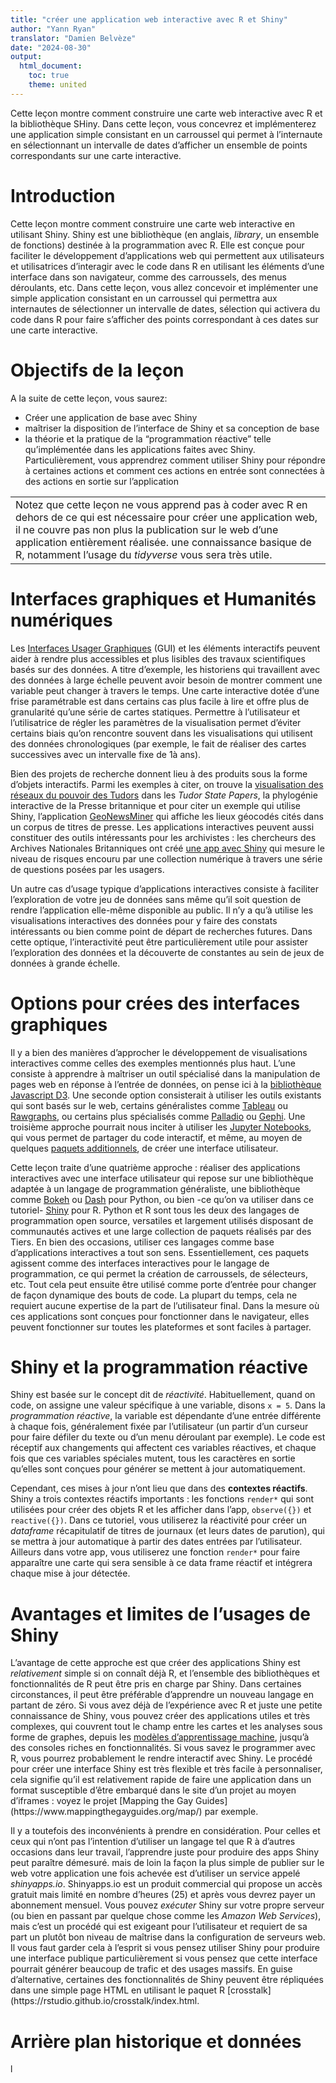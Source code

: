```yaml
---
title: "créer une application web interactive avec R et Shiny"
author: "Yann Ryan"
translator: "Damien Belvèze"
date: "2024-08-30"
output:
  html_document:
    toc: true
    theme: united
---
```


Cette leçon montre comment construire une carte web interactive avec R et la bibliothèque SHiny. Dans cette leçon, vous concevrez et implémenterez une application simple consistant en un carroussel qui permet à l'internaute en sélectionnant un intervalle de dates d'afficher un ensemble de points correspondants sur une carte interactive.


# Introduction

Cette leçon montre comment construire une carte web interactive en utilisant Shiny. Shiny est une bibliothèque (en anglais, *library*, un ensemble de fonctions) destinée à la programmation avec R. Elle est conçue pour faciliter le développement d'applications web qui permettent aux utilisateurs et utilisatrices d'interagir avec le code dans R en utilisant les éléments d'une interface dans son navigateur, comme des carroussels, des menus déroulants, etc. Dans cette leçon, vous allez concevoir et implémenter une simple application consistant en un carroussel qui permettra aux internautes de sélectionner un intervalle de dates, sélection qui activera du code dans R pour faire s'afficher des points correspondant à ces dates sur une carte interactive. 

# Objectifs de la leçon

A la suite de cette leçon, vous saurez: 

- Créer une application de base avec Shiny    
- maîtriser la disposition de l'interface de Shiny et sa conception de base
- la théorie et la pratique de la "programmation réactive" telle qu'implémentée dans les applications faites avec Shiny. Particulièrement, vous apprendrez comment utiliser Shiny pour répondre à certaines actions et comment ces actions en entrée sont connectées à des actions en sortie sur l'application

---
Notez que cette leçon ne vous apprend pas à coder avec R en dehors de ce qui est nécessaire pour créer une application web, il ne couvre pas non plus la publication sur le web d'une application entièrement réalisée. une connaissance basique de R, notamment l'usage du *tidyverse* vous sera très utile.
---

# Interfaces graphiques et Humanités numériques

Les [Interfaces Usager Graphiques](https://perma.cc/8SYH-TX26) (GUI) et les éléments interactifs peuvent aider à rendre plus accessibles et plus lisibles des travaux scientifiques basés sur des données. A titre d'exemple, les historiens qui travaillent avec des données à large échelle peuvent avoir besoin de montrer comment une variable peut changer à travers le temps. Une carte interactive dotée d'une frise paramétrable est dans certains cas plus facile à lire et offre plus de granularité qu'une série de cartes statiques. Permettre à l'utilisateur et l'utilisatrice de régler les paramètres de la visualisation permet d'éviter certains biais qu'on rencontre souvent dans les visualisations qui utilisent des données chronologiques (par exemple, le fait de réaliser des cartes successives avec un intervalle fixe de 1à ans).

Bien des projets de recherche donnent lieu à des produits sous la forme d'objets interactifs. Parmi les exemples à citer, on trouve la [visualisation des réseaux du pouvoir des Tudors](https://tudornetworks.net/) dans les *Tudor State Papers*, la phylogénie interactive de la Presse britannique et pour citer un exemple qui utilise Shiny, l'application [GeoNewsMiner](https://utrecht-university.shinyapps.io/GeoNewsMiner) qui affiche les lieux géocodés cités dans un corpus de titres de presse. Les applications interactives peuvent aussi constituer des outils intéressants pour les archivistes : les chercheurs des Archives Nationales Britanniques ont créé [une app avec Shiny](https://perma.cc/C6U5-PYHF) qui mesure le niveau de risques encouru par une collection numérique à travers une série de questions posées par les usagers. 

Un autre cas d'usage typique d'applications interactives consiste à faciliter l'exploration de votre jeu de données
sans même qu'il soit question de rendre l'application elle-même disponible au public. Il n'y a qu'à utilise les visualisations interactives des données pour y faire des constats intéressants ou bien comme point de départ de recherches futures. Dans cette optique, l'interactivité peut être particulièrement utile pour assister l'exploration des données et la découverte de constantes au sein de jeux de données à grande échelle. 

# Options pour crées des interfaces graphiques

Il y a bien des manières d'approcher le développement de visualisations interactives comme celles des exemples mentionnés plus haut. L'une consiste à apprendre à maîtriser un outil spécialisé dans la manipulation de pages web en réponse à l'entrée de données, on pense ici à la [bibliothèque Javascript D3](https://perma.cc/BG9S-KPJE). Une seconde option consisterait à utiliser les outils existants qui sont basés sur le web, certains généralistes comme [Tableau](https://perma.cc/M6Y9-9ZCP) ou [Rawgraphs](https://perma.cc/TAA2-W7WA), ou certains plus spécialisés comme [Palladio](https://perma.cc/2W5A-PBJU) ou [Gephi](https://perma.cc/SS9Z-6DAG). Une troisième approche pourrait nous inciter à utiliser les [Jupyter Notebooks](https://perma.cc/CX23-VTAK), qui vous permet de partager du code interactif, et même, au moyen de quelques [paquets additionnels](https://perma.cc/ESA5-9MEJ), de créer une interface utilisateur.  

Cette leçon traite d'une quatrième approche : réaliser des applications interactives avec une interface utilisateur qui repose sur une bibliothèque adaptée à un langage de programmation généraliste, une bibliothèque comme [Bokeh](https://perma.cc/LXR5-BYC9) ou [Dash](https://perma.cc/J7T9-EHTJ) pour Python, ou bien -ce qu'on va utiliser dans ce tutoriel- [Shiny](https://perma.cc/CK9W-VRKN) pour R. Python et R sont tous les deux des langages de programmation open source, versatiles et largement utilisés disposant de communautés actives et une large collection de paquets réalisés par des Tiers. En bien des occasions, utiliser ces langages comme base d'applications interactives a tout son sens. Essentiellement, ces paquets agissent comme des interfaces interactives pour le langage de programmation, ce qui permet la création de carroussels, de sélecteurs, etc. Tout cela peut ensuite être utilisé comme porte d'entrée pour changer de façon dynamique des bouts de code. La plupart du temps, cela ne requiert aucune expertise de la part de l'utilisateur final. Dans la mesure où ces applications sont conçues pour fonctionner dans le navigateur, elles peuvent fonctionner sur toutes les plateformes et sont faciles à partager.

# Shiny et la programmation réactive

Shiny est basée sur le concept dit de *réactivité*. Habituellement, quand on code, on assigne une valeur spécifique à une variable, disons ```x = 5```. Dans la *programmation réactive*, la variable est dépendante d'une entrée différente à chaque fois, généralement fixée par l'utilisateur (un partir d'un curseur pour faire défiler du texte ou d'un menu déroulant par exemple). Le code est réceptif aux changements qui affectent ces variables réactives, et chaque fois que ces variables spéciales mutent, tous les caractères en sortie qu'elles sont conçues pour générer se mettent à jour automatiquement. 

Cependant, ces mises à jour n'ont lieu que dans des **contextes réactifs**. Shiny a trois contextes réactifs importants : les fonctions ```render*``` qui sont utilisées pour créer des objets R et les afficher dans l'app, ```observe({})``` et ```reactive({})```. Dans ce tutoriel, vous utiliserez la réactivité pour créer un *dataframe* récapitulatif de titres de journaux (et leurs dates de parution), qui se mettra à jour automatique à partir des dates entrées par l'utilisateur. Ailleurs dans votre app, vous utiliserez une fonction ```render*``` pour faire apparaître une carte qui sera sensible à ce data frame réactif et intégrera chaque mise à jour détectée.

# Avantages et limites de l'usages de Shiny

L'avantage de cette approche est que créer des applications Shiny est *relativement* simple si on connaît déjà R, et l'ensemble des bibliothèques et fonctionnalités de R peut être pris en charge par Shiny. Dans certaines circonstances, il peut être préférable d'apprendre un nouveau langage en partant de zéro. Si vous avez déjà de l'expérience avec R et juste une petite connaissance de Shiny, vous pouvez créer des applications utiles et très complexes, qui couvrent tout le champ entre les cartes et les analyses sous forme de graphes, depuis les [modèles d'apprentissage machine](https://perma.cc/YAX3-RZZP), jusqu'à des consoles riches en fonctionnalités. Si vous savez le programmer avec R, vous pourrez probablement le rendre interactif avec Shiny. Le procédé pour créer une interface Shiny est très flexible et très facile à personnaliser, cela signifie qu'il est relativement rapide de faire une application dans un format susceptible d'être embarqué dans le site d'un projet au moyen d'iframes : voyez le projet [Mapping the Gay Guides] (https://www.mappingthegayguides.org/map/) par exemple.  

Il y a toutefois des inconvénients à prendre en considération. Pour celles et ceux qui n'ont pas l'intention d'utiliser un langage tel que R à d'autres occasions dans leur travail, l'apprendre juste pour produire des apps Shiny peut paraître démesuré. mais de loin la façon la plus simple de publier sur le web votre application une fois achevée est d'utiliser un service appelé *shinyapps.io*.
Shinyapps.io est un produit commercial qui propose un accès gratuit mais limité en nombre d'heures (25) et après vous devrez payer un abonnement mensuel. Vous pouvez *exécuter* Shiny sur votre propre serveur (ou bien en passant par quelque chose comme les *Amazon Web Services*), mais c'est un procédé qui est exigeant pour l'utilisateur et requiert de sa part un plutôt bon niveau de maîtrise dans la configuration de serveurs web. Il vous faut garder cela à l'esprit si vous pensez utiliser Shiny pour produire une interface publique particulièrement si vous pensez que cette interface pourrait générer beaucoup de trafic et des usages massifs. En guise d'alternative, certaines des fonctionnalités de Shiny peuvent être répliquées dans une simple page HTML en utilisant le paquet R [crosstalk](https://rstudio.github.io/crosstalk/index.html.

# Arrière plan historique et données






l
